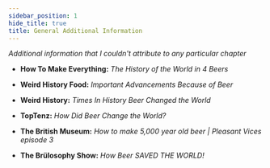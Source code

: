 ```yaml
---
sidebar_position: 1
hide_title: true
title: General Additional Information
---
```



*Additional information that I couldn't attribute to any particular chapter*

- __How To Make Everything:__ *The History of the World in 4 Beers*
<YouTubeEmbed URL="https://www.youtube.com/embed/q5gryMFtf4o" />

- __Weird History Food:__ *Important Advancements Because of Beer*
<YouTubeEmbed URL="https://www.youtube.com/embed/r5cumRfiY00" />

- __Weird History:__ *Times In History Beer Changed the World*
<YouTubeEmbed URL="https://www.youtube.com/embed/dG5Iy-IIb_c" />

- __TopTenz:__ *How Did Beer Change the World?*
<YouTubeEmbed URL="https://www.youtube.com/embed/VQ0WkXiYXWM" />

- __The British Museum:__ *How to make 5,000 year old beer | Pleasant Vices episode 3* 
<YouTubeEmbed URL="https://youtube.com/embed/izpoexYN1-8" />

- __The Brülosophy Show:__ *How Beer SAVED THE WORLD!*
<YouTubeEmbed URL="https://youtube.com/embed/-sNedWV9idI" />